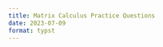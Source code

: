 ```yaml
---
title: Matrix Calculus Practice Questions
date: 2023-07-09
format: typst
---
```


```{=typst}
Questions compiled by #link("https://forbo7.github.io/about.html", [#underline[Salman Naqvi]]).
All questions in this paper are based of the #link("https://explained.ai/matrix-calculus/#notation", [#underline[The Matrix Calculus You Need For Deep Learning]]) paper by #link("https://www.linkedin.com/in/terence-parr/", [#underline[Terence Parr]]) and #link("https://www.fast.ai/about.html#jeremy-howard", [#underline[Jeremy Howard]]).
Do let me know of any corrections.
#outline(title: none, target: heading.where(level: 2), )
== Questions
#let arr(var) = {$upright(arrow(#var))$}
#let partial(out, inp) = {$(diff out)/(diff inp)$}
#let derive(out, inp) = {$(dif out)/(dif inp)$}
#let dotp(v1, v2) = {$arr(v1) dot arr(v2)$}
#set math.vec(delim: "[")
#set math.mat(delim: "[")
#set enum(numbering: "1.a.i.")
#par(leading: 0.7cm, justify: true)[
+ #link(<a1>)[Find $derive(, x) 9(x+x^2)$.] <q1>
+ #link(<a2>)[$f(x, y) = 3x^2 y$. Find $nabla f(x, y)$.] <q2>
+ #link(<a3>)[$f(x, y) = 3x^2 y$ and $g(x, y) = 2x + y^8$.] <q3>
  + Find the Jacobian containing $nabla f(x, y)$ and $nabla g(x, y)$ in numerator layout.
  + Find the Jacobian containing $nabla f(x, y)$ and $nabla g(x, y)$ in denominator layout.
+ Let $arr(y) = arr(f)(arr(x)) = f_i (x_i) = x_i$. Show that $partial(arr(y), arr(x)) = I$. <q4>
+ $arr(y) = arr(f)(arr(w)) circle arr(g)(arr(x)) = f_i (w_i) circle g_i (x_i)$. Prove the following identities. <q5>
  + If $arr(y) = arr(f)(arr(w)) plus.circle arr(g)(arr(w))$,
    + show that $partial((arr(w) plus.circle arr(x)), arr(w)) = I$.
    + show that $partial((arr(w) plus.circle arr(x)), arr(x)) = I$.
  + If $arr(y) = arr(f)(arr(w)) minus.circle arr(g)(arr(w))$,
    + show that $partial((arr(w) minus.circle arr(x)), arr(w)) = I$.
    + show that $partial((arr(w) minus.circle arr(x)), arr(x)) = -I$.
  + If $arr(y) = arr(f)(arr(w)) times.circle arr(g)(arr(w))$,
    + show that $partial((arr(w) times.circle arr(x)), arr(w)) = "diag"(arr(x))$.
    + show that $partial((arr(w) times.circle arr(x)), arr(x)) = "diag"(arr(w))$.
  + If $arr(y) = arr(f)(arr(w)) \u{2298} arr(g)(arr(w))$,
    + show that $partial((arr(w) \u{2298} arr(x)), arr(w)) = I$.
    + show that $partial((arr(w) \u{2298} arr(x)), arr(x)) = I$.
+ $arr(y) = arr(f)(arr(x)) circle arr(g)(z) = arr(x) circle arrow(1)z$. Prove the following identities once with matricies and once with a general form of the equation. <q6>
  + $partial((arr(x) plus.circle z), arr(x)) = I$
  + $partial((arr(x) plus.circle z), z) = arrow(1)$
  + $partial((arr(x) times.circle z), arr(x)) = I z$
  + $partial((arr(x) times.circle z), z) = arr(x)$
+ $y = "sum"(arr(f)(arr(x))) = sum^n_(i=1) f_i (arr(x))$, where $f_i (arr(x)) ≠ x_i$. Show that $partial(y, arr(x)) = mat(sum_i partial(f_i(arr(x)), x_1), sum_i partial(f_i(arr(x)), x_2), dots.c, sum_i partial(f_i(arr(x)), x_n))$. <q7>
+ $y = "sum"(arr(x))$. Show that $nabla y = arrow(1)^T$. <q8>
+ $y = "sum"(arr(x)z)$. <q9>
  + Show that $partial(y, arr(x)) = arrow(1)^T z$.
  + Show that $partial(y, z) = "sum"(arr(x))$.
+ #link(<a10>)[Find $derive(, x) sin(x^2)$.] <q10>
+ #link(<a11>)[$y = ln(sin^2(x^3))$. Find $derive(y, x)$.] <q11>
+ #link(<a12>)[$y = f(x) = x + x^2$. Solve for $derive(y, x)$ using total derivatives.] <q12>
+  #link(<a13>)[Show that $partial(f(x_1, u_1, ..., u_n), x) = partial(f, x) + sum^n_(i=1) partial(f, u_i) partial(u_i, x)$, where $u_1, u_2, ..., u_n$ are all functions of $x$.] <q13>
  + Further simplify $partial(f, x) + sum^n_(i=1) partial(f, u_i) partial(u_i, x)$ to $sum^(n+1)_(i=1) partial(f, u_i) partial(u_i, x)$.
+ #link(<a14>)[$f(x) = sin(x + x^2)$. Solve for $partial(f(x), x)$.] <q14>
+ #link(<a15>)[$y = x dot x^2$. Solve for $derive(y, x)$ using total derivatives.] <q15>
+ $arr(y) = arr(f)(x) = vec(y_1(x), y_2(x)) = vec(f_1(x), f_2(x)) = vec(ln(x^2), sin(3x))$. Find $partial(arr(y), x)$. <q16>
+ #link(<a17>)[$arr(y) = arr(f)(arr(g)(x))$. Show that $partial(arr(y), x) = partial(arr(f), arr(g)) partial(arr(g), x)$.] <q17>
+ $arr(y) = arr(f)(arr(g)(arr(x)))$, where $f_i (arr(x)) = g_i (arr(x)) = x_i$. <q18>
  + Show that $partial(arr(f), arr(g)) = "diag"(partial(f_i, g_i))$.
  + Show that $partial(arr(g), arr(x)) = "diag"(partial(g_i, x_i))$.
  + Show that $partial(, arr(x))arr(f)(arr(g)(arr(x))) = "diag"(partial(f_i, g_i) partial(g_i, x_i))$
+ #link(<a19>)[$y = "max"(0, arr(w) dot arr(x) + b)$.] <q19>
  + Find $partial((arr(w) times.circle arr(x)), arr(w))$.
  + Now find $partial("sum"(arr(u)), arr(u))$, where $arr(u) = vec(u_1, u_2, dots.v, u_n)$.
  + Therefore, find 
    + $partial((arr(w) dot arr(x) + b), arr(w))$.
    + $partial((arr(w) dot arr(x) + b), b)$.
  + Let $z = arr(w) dot arr(x) + b, therefore y = "max"(0, z)$. Find $partial(y, z)$.
  + Finally, find
    + $partial(y, arr(w))$.
    + $partial(y, b)$.
+ #link(<a20>)[The MSE (Mean Squared Error) for two values is given by $((hat(y)-y)^2)/2$, where $y$ denotes a prediction and $hat(y)$ denotes the corresponding target. ] <q20>
  +  If we have multiple data samples that are stored in another vector, $arr(X) = mat(arr(x)_1, arr(x)_2, dots.c, arr(x)_n)^T$, and the targets for each sample are stored in $arr(y) = mat(y_1, y_2, dots.c, y_n)^T$, and that a prediction is given by $"max"(arr(w) dot arr(x)_i + b)$, show that the MSE simplifies to $1/N sum^N_(i=1) (y_i - "max"(0, arr(w) dot arr(x)_i + b))^2$, where $N = |X|$.
  + Find $partial((arr(w) dot arr(x)_i + b), arr(w))$.
  + Find $partial("max"(arr(w) dot arr(x)_i + b), arr(w))$.
  + Find $partial((y_i - "max"(arr(w) dot arr(x)_i + b)), arr(w))$.
  + Find $partial((y_i - "max"(arr(w) dot arr(x)_i + b)), arr(w))^2$.
  + Finally, find $partial("MSE", arr(w)) = partial(, arr(w)) (1/N sum^N_(i=1) (y_i - "max"(0, arr(w) dot arr(x)_i + b))^2)$. Simplify the answer by letting $e_i = arr(w) dot arr(x)_i + b - y_i$.
  + Similarly, solve for $partial("MSE", b)$ and simplify with $e_i$.
  + Instead of finding the partial derivative with respect to $arr(w)$ and $b$ separately, we can let $hat(upright(w)) = mat(arr(w)^T, b)^T$ and let $hat(upright(x))_i = mat(arr(x)^T_i, 1)$, and instead solve for $partial("MSE", hat(upright(w)))$. Solve for $partial("MSE", hat(upright(w)))$ and simplify by letting $e_i = hat(upright(w)) dot hat(upright(x))_i - y$.
]
\
\
\
\
\
\
\
\
\
\
\
\
\
\
\
\
\
\
\
\
\
\
\
\
\
\
\
== Answers <ans>
#par(leading: 1cm)[
  + #link(<q1>)[$derive(, x)9(x+x^2) = 9+18x$] <a1>
  + #link(<q2>)[$nabla f(x, y) = vec(6 x y, 3x^2)$] <a2>
  + #link(<q3>)[#sym.space #sym.space #sym.space]<a3>
    + $J = mat(6 x y, 3 x^2; 2, 8y^7)$
    + $J = mat(6 x y, 2; 3 x^2, 8y^7)$
  10. #link(<q10>)[$derive(, x) sin(x^2) = 2x cos(x^2)$] <a10>
  + #link(<q11>)[$derive(y, x) = (6x^2 cos(x^3))/sin(x^3)$] <a11>
  + #link(<q12>)[$derive(y, x) = 1+2x$] <a12>
  + #link(<q13>)[#sym.space #sym.space #sym.space]<a13>
    + Let $x = u_(n+1)$. Then $partial(f(u_1, ..., u_(n+1)), x) = sum^(n+1)_(i=1) partial(f, u_i) partial(u_i, x)$.
  + #link(<q14>)[$derive(f(x), x) = cos(x + x^2)(1+2x)$] <a14>
  + #link(<q15>)[$derive(y, x) = 3x^2$] <a15>
  17. #link(<q17>)[$derive(arr(y), x) = vec(2/x, 3cos(3x))$] <a17>
  #enum(start: 19, 
  [ #link(<q19>)[#sym.space #sym.space #sym.space]<a19>
    + $partial((arr(w) times.circle arr(x)), arr(w)) = "diag"(arr(x))$
    + $partial("sum"(arr(u)), arr(u)) = arrow(1)^T$
    +
      + $partial(y, arr(w)) = arr(x)^T$
      + $partial(y, b) = 1$
    + $partial(y, z) = cases(0 &" " z ≤ 0, 1 &" " z > 0)$
    + 
      + $partial(y, arr(w)) = cases(arrow(0)^T &" " arr(w) dot arr(x) + b ≤ 0, arr(x)^T &" " arr(w) dot arr(x) + b >0)$
      + $partial(y, b) = cases(0 &" " arr(w) dot arr(x) + b ≤ 0, 1 &" " arr(w) dot arr(x) + b >0)$
  ], 
  [ #link(<q20>)[#sym.space #sym.space #sym.space]<a20>
    + For a single sample, $"MSE" = (y - (arr(w) dot arr(x) + b))^2/2$. Therefore, for multiple samples, $"MSE" = 1/N sum^N_(i=1) (y_i - (arr(w) dot arr(x)_i + b))^2$.
    + $partial((arr(w) dot arr(x)_i + b), arr(w)) = arr(x)_i^T$
    + $partial(max(0, arr(w) dot arr(x)_i + b), arr(w)) = cases(arrow(0)^T &" " dotp(w, x) + b, arr(x)_i^T &" " dotp(w, x_i) + b)$
    + $partial((y_i - max(0, dotp(w, x_i) + b)), arr(w)) = cases(arr(0)^T &" " dotp(w, x_i) + b ≤ 0, -arr(x)^T_i &" " dotp(w, x) + b > 0)$
    + $partial((y_i - max(0, dotp(w, x_i) + b))^2, arr(w)) = cases(arr(0)^T &" " dotp(w, x) + b ≤ 0, -2(y_i - "max"(dotp(w, x_i) + b))arr(x)^T_i &" " dotp(w, x_i) + b > 0)$
    + $partial(, arr(w))(1/N sum^N_(i=1) (y_i - "max"(0, dotp(w, x_i) + b))^2) = cases(arr(0)^T &" " dotp(w, x_i) + b ≤ 0, 2/N sum^N_(i=1) e_i arr(x)_i^T &" " dotp(w, x_i) + b > 0)$
    + $partial(, b)(1/N sum^N_(i=1) (y_i - "max"(0, dotp(w, x_i) + b))^2) = cases(arr(0)^T &" " dotp(w, x_i) + b ≤ 0, 2/N sum^N_(i=1) e_i &" " dotp(w, x_i) + b > 0)$
    + $partial(, hat(upright(w)))(1/N sum^N_(i=1) (y_i - "max"(0, hat(upright(w)) dot hat(upright(x))))^2) = cases(arr(0)^T &" " hat(upright(w)) dot hat(upright(x)) ≤ 0, 2/N sum^N_(i=1) e_i hat(upright(x))_i^T &" " hat(upright(w)) dot hat(upright(x)) > 0)$
  ],
  )
\
\
]  
```